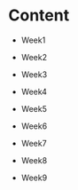 # Content {.unnumbered}

-   Week1

-   Week2

-   Week3

-   Week4

-   Week5

-   Week6

-   Week7

-   Week8

-   Week9
